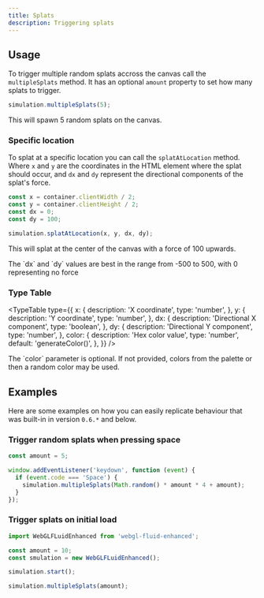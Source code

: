 ```yaml
---
title: Splats
description: Triggering splats
---
```


## Usage

To trigger multiple random splats accross the canvas call the `multipleSplats` method. It has an optional `amount` property to set how many splats to trigger.

```javascript
simulation.multipleSplats(5);
```

This will spawn 5 random splats on the canvas.

### Specific location

To splat at a specific location you can call the `splatAtLocation` method. Where `x` and `y` are the coordinates in the HTML element where the splat should occur, and `dx` and `dy` represent the directional components of the splat's force.

```javascript
const x = container.clientWidth / 2;
const y = container.clientHeight / 2;
const dx = 0;
const dy = 100;

simulation.splatAtLocation(x, y, dx, dy);
```

This will splat at the center of the canvas with a force of 100 upwards.

<Callout type='info'>
  The `dx` and `dy` values are best in the range from -500 to 500, with 0
  representing no force
</Callout>

### Type Table

<TypeTable
  type={{
    x: {
      description: 'X coordinate',
      type: 'number',
    },
    y: {
      description: 'Y coordinate',
      type: 'number',
    },
    dx: {
      description: 'Directional X component',
      type: 'boolean',
    },
    dy: {
      description: 'Directional Y component',
      type: 'number',
    },
    color: {
      description: 'Hex color value',
      type: 'number',
      default: 'generateColor()',
    },
  }}
/>

<Callout type='info'>
  The `color` parameter is optional. If not provided, colors from the palette or
  then a random color may be used.
</Callout>

## Examples

Here are some examples on how you can easily replicate behaviour that was built-in in version `0.6.*` and below.

### Trigger random splats when pressing space

```javascript title="script.js"
const amount = 5;

window.addEventListener('keydown', function (event) {
  if (event.code === 'Space') {
    simulation.multipleSplats(Math.random() * amount * 4 + amount);
  }
});
```

### Trigger splats on initial load

```javascript title="script.js"
import WebGLFLuidEnhanced from 'webgl-fluid-enhanced';

const amount = 10;
const smulation = new WebGLFLuidEnhanced();

simulation.start();

simulation.multipleSplats(amount);
```

